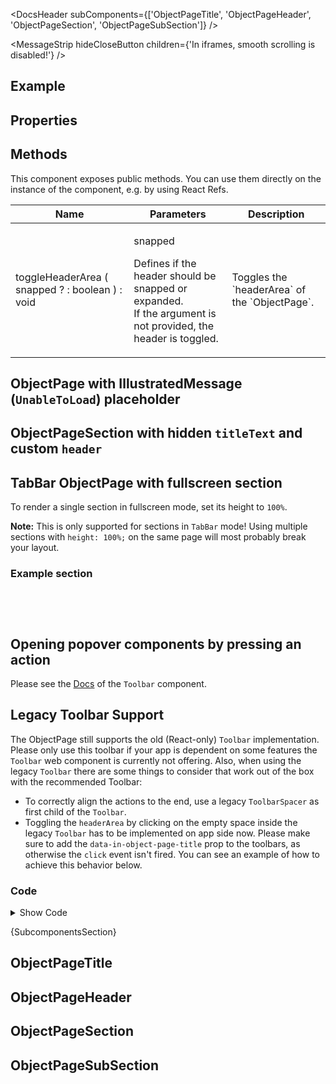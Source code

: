 
<Meta of={ComponentStories} />

<DocsHeader subComponents={['ObjectPageTitle', 'ObjectPageHeader', 'ObjectPageSection', 'ObjectPageSubSection']} />

<MessageStrip hideCloseButton children={'In iframes, smooth scrolling is disabled!'} />

## Example

<Canvas of={ComponentStories.Default} />

## Properties

<ControlsWithNote of={ComponentStories.Default} />

## Methods

This component exposes public methods. You can use them directly on the instance of the component, e.g. by using React Refs.

<table>
  <thead>
    <tr>
      <th>Name</th>
      <th>Parameters</th>
      <th>Description</th>
    </tr>
  </thead>
  <tbody>
    <tr>
      <td>
        <CodeBlock>
          <span style={{ color: 'rgb(64, 120, 242)' }}>toggleHeaderArea</span>
          <span style={{ color: 'rgb(56, 58, 66)' }}>(</span>
          <span style={{ color: 'rgb(56, 58, 66)' }}>snapped</span>
          <span style={{ color: 'rgb(64, 120, 242)' }}>?</span>
          <span style={{ color: 'rgb(64, 120, 242)' }}>: </span>
          <span style={{ color: 'rgb(80, 161, 79)' }}>boolean</span>
          <span style={{ color: 'rgb(56, 58, 66)' }}>)</span>
          <span style={{ color: 'rgb(64, 120, 242)' }}>: </span>
          <span style={{ color: 'rgb(80, 161, 79)' }}>void</span>
        </CodeBlock>
      </td>
      <td>
        <div>
          <p style={{ fontWeight: 'bold' }}>snapped</p>
          <p style={{ paddingInline: '1rem' }}>
            Defines if the header should be snapped or expanded. <br /> If the argument is not provided, the header is
            toggled.
          </p>
        </div>
      </td>
      <td>Toggles the `headerArea` of the `ObjectPage`.</td>
    </tr>
  </tbody>
</table>

## ObjectPage with IllustratedMessage (`UnableToLoad`) placeholder

<Canvas of={ComponentStories.WithIllustratedMessage} />

## ObjectPageSection with hidden `titleText` and custom `header`

<Canvas of={ComponentStories.SectionWithCustomHeader} />

## TabBar ObjectPage with fullscreen section

To render a single section in fullscreen mode, set its height to `100%`.

**Note:** This is only supported for sections in `TabBar` mode! Using multiple sections with `height: 100%;` on the same page will most probably break your layout.

<Canvas of={ComponentStories.FullScreenSingleSection} />

### Example section

```jsx
<ObjectPageSection titleText="Section with Overflow" id="section3" style={{ height: '100%', overflow: 'auto' }}>
  <div style={{ height: '300%', background: 'lightyellow' }} />
</ObjectPageSection>
```

## Opening popover components by pressing an action

Please see the [Docs](?path=/docs/layouts-floorplans-toolbar--docs#open-popovers-with-toolbarbutton) of the `Toolbar` component.

## Legacy Toolbar Support

The ObjectPage still supports the old (React-only) `Toolbar` implementation. Please only use this toolbar if your app is dependent on some features the `Toolbar` web component is currently not offering.
Also, when using the legacy `Toolbar` there are some things to consider that work out of the box with the recommended Toolbar:

- To correctly align the actions to the end, use a legacy `ToolbarSpacer` as first child of the `Toolbar`.
- Toggling the `headerArea` by clicking on the empty space inside the legacy `Toolbar` has to be implemented on app side now. Please make sure to add the `data-in-object-page-title` prop to the toolbars, as otherwise the `click` event isn't fired. You can see an example of how to achieve this behavior below.

<Canvas of={ComponentStories.LegacyToolbarSupport} sourceState="hidden" />

### Code

<details>

<summary>Show Code</summary>

```tsx
import { useRef } from 'react';
import { Toolbar as LegacyToolbar } from '@ui5/webcomponents-react-compat/dist/components/Toolbar/index.js';
import { ToolbarSpacer as LegacyToolbarSpacer } from '@ui5/webcomponents-react-compat/dist/components/ToolbarSpacer/index.js';
import { Button, ButtonDesign, ObjectPage, ObjectPageSection, ObjectPageTitle } from '@ui5/webcomponents-react';
import type { ObjectPageDomRef } from '@ui5/webcomponents-react';

function ObjectPageWithLegacyToolbar(props) {
  const objectPageRef = useRef<ObjectPageDomRef>(null);
  const handleToolbarClick = (e) => {
    if (e.target.dataset.componentName === 'ToolbarContent') {
      objectPageRef.current.toggleHeaderArea();
    }
  };
  return (
    <ObjectPage
      {...props}
      ref={objectPageRef}
      titleArea={
        <ObjectPageTitle
          header="Legacy Toolbar Support"
          subHeader="actions and navigation actions are rendered inside the legacy Toolbar component"
          actionsBar={
            <LegacyToolbar
              design="Transparent"
              toolbarStyle="Clear"
              onClick={handleToolbarClick}
              data-in-object-page-title
            >
              <LegacyToolbarSpacer />
              <Button design={ButtonDesign.Emphasized}>Primary Action</Button>
              <Button design={ButtonDesign.Transparent}>Action</Button>
            </LegacyToolbar>
          }
          navigationBar={
            <LegacyToolbar
              design="Transparent"
              toolbarStyle="Clear"
              onClick={handleToolbarClick}
              data-in-object-page-title
            >
              <LegacyToolbarSpacer />
              <Button icon={'full-screen'} design={ButtonDesign.Transparent} />
              <Button icon={'exit-full-screen'} design={ButtonDesign.Transparent} />
              <Button icon={'decline'} design={ButtonDesign.Transparent} />
            </LegacyToolbar>
          }
        />
      }
    >
      <ObjectPageSection titleText="Section 1" id="opSection1">
        <div style={{ height: '300px', width: '100%', background: 'lightblue' }}>Section 1 Content</div>
      </ObjectPageSection>
      <ObjectPageSection titleText="Section 2" id="opSection2">
        <div style={{ height: '200px', width: '100%', background: 'lightblue' }}>Section 2 Content</div>
      </ObjectPageSection>
      <ObjectPageSection titleText="Section 3" id="opSection3">
        <div style={{ height: '500px', width: '100%', background: 'lightblue' }}>Section 3 Content</div>
      </ObjectPageSection>
    </ObjectPage>
  );
}
```

</details>

<Markdown>{SubcomponentsSection}</Markdown>

## ObjectPageTitle

<Description of={ObjectPageTitle} />

<ArgTypesWithNote of={ObjectPageTitle} />

## ObjectPageHeader

<Description of={ObjectPageHeader} />

<ArgTypesWithNote of={ObjectPageHeader} />

## ObjectPageSection

<Description of={ObjectPageSection} />

<ArgTypesWithNote of={ObjectPageSection} />

## ObjectPageSubSection

<Description of={ObjectPageSubSection} />

<ArgTypesWithNote of={ObjectPageSubSection} />

<Footer />
